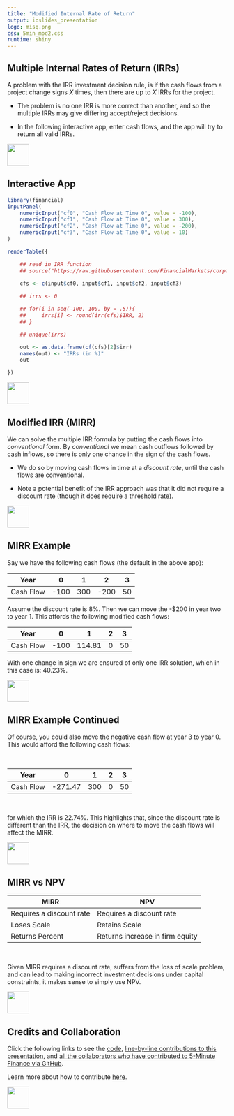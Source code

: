 ```yaml
---
title: "Modified Internal Rate of Return"
output: ioslides_presentation
logo: misq.png
css: 5min_mod2.css
runtime: shiny
---
```


## Multiple Internal Rates of Return (IRRs)

A problem with the IRR investment decision rule, is if the cash flows from a project change signs *X* times, then there are up to *X* IRRs for the project.  

-  The problem is no one IRR is more correct than another, and so the multiple IRRs may give differing accept/reject decisions.  

-  In the following interactive app, enter cash flows, and the app will try to return all valid IRRs.

<div class="MIfooter"><img src="mi.png" style="height:50px;"></div> 

## Interactive App

```r
library(financial)
inputPanel(
    numericInput("cf0", "Cash Flow at Time 0", value = -100),
    numericInput("cf1", "Cash Flow at Time 0", value = 300),
    numericInput("cf2", "Cash Flow at Time 0", value = -200),
    numericInput("cf3", "Cash Flow at Time 0", value = 10)
)

renderTable({

    ## read in IRR function
    ## source("https://raw.githubusercontent.com/FinancialMarkets/corpfin/master/irr.R")
    
    cfs <- c(input$cf0, input$cf1, input$cf2, input$cf3)

    ## irrs <- 0

    ## for(i in seq(-100, 100, by = .5)){
    ##     irrs[i] <- round(irr(cfs)$IRR, 2)
    ## }

    ## unique(irrs)

    out <- as.data.frame(cf(cfs)[2]$irr)
    names(out) <- "IRRs (in %)"
    out

})
```

<div class="MIfooter"><img src="mi.png" style="height:50px;"></div> 

## Modified IRR (MIRR)

We can solve the multiple IRR formula by putting the cash flows into *conventional* form. By *conventional* we mean cash outflows followed by cash inflows, so there is only one chance in the sign of the cash flows.

- We do so by moving cash flows in time at a *discount rate*, until the cash flows are conventional.

- Note a potential benefit of the IRR approach was that it did not require a discount rate (though it does require a threshold rate).

<div class="MIfooter"><img src="mi.png" style="height:50px;"></div> 

## MIRR Example

Say we have the following cash flows (the default in the above app):

| Year | 0 | 1 | 2 | 3 |
| ---- |---|---|---|---|
| Cash Flow | -100 | 300 | -200 | 50 |

Assume the discount rate is 8%.  Then we can move the -\$200 in year two to year 1. This affords the following modified cash flows:

| Year | 0 | 1 | 2 | 3 |
| ---- |---|---|---|---|
| Cash Flow | -100 | 114.81 | 0 | 50 |

With one change in sign we are ensured of only one IRR solution, which in this case is: 40.23\%.

<div class="MIfooter"><img src="mi.png" style="height:50px;"></div> 

## MIRR Example Continued

Of course, you could also move the negative cash flow at year 3 to year 0.  This would afford the following cash flows:

<br>

| Year | 0 | 1 | 2 | 3 |
| ---- |---|---|---|---|
| Cash Flow | -271.47 | 300 | 0 | 50 |

<br>

for which the IRR is 22.74\%.  This highlights that, since the discount rate is different than the IRR, the decision on where to move the cash flows will affect the MIRR.

<div class="MIfooter"><img src="mi.png" style="height:50px;"></div> 

## MIRR vs NPV

| MIRR | NPV |
|------|-----|
| Requires a discount rate | Requires a discount rate |
| Loses Scale | Retains Scale |
| Returns Percent | Returns increase in firm equity |

<br>

Given MIRR requires a discount rate, suffers from the loss of scale problem, and can lead to making incorrect investment decisions under capital constraints, it makes sense to simply use NPV.

<div class="MIfooter"><img src="mi.png" style="height:50px;"></div> 

## Credits and Collaboration

Click the following links to see the [code](https://github.com/FinancialMarkets/5MinuteFinance/blob/master/Corporate_Finance/MM_Propositions/MM_propositions.Rmd), [line-by-line contributions to this presentation](https://github.com/FinancialMarkets/5MinuteFinance/blame/master/Corporate_Finance/MM_Propositions/MM_propositions.Rmd), and [all the collaborators who have contributed to 5-Minute Finance via GitHub](https://github.com/FinancialMarkets/5MinuteFinance/graphs/contributors).

Learn more about how to contribute [here](http://www.5minutefinance.org/how-to-contribute).


<div class="MIfooter"><img src="mi.png" style="height:50px;"></div> 

